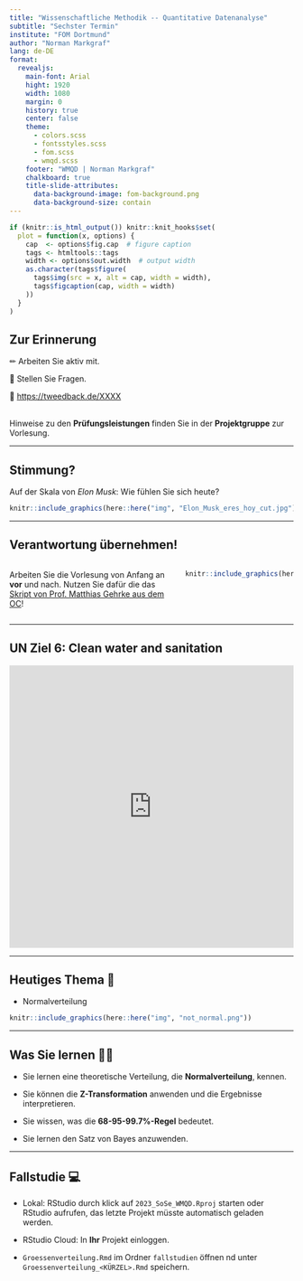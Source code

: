 ```yaml
---
title: "Wissenschaftliche Methodik -- Quantitative Datenanalyse"
subtitle: "Sechster Termin"
institute: "FOM Dortmund"
author: "Norman Markgraf"
lang: de-DE
format: 
  revealjs:
    main-font: Arial
    hight: 1920
    width: 1080
    margin: 0
    history: true
    center: false
    theme:
      - colors.scss
      - fontsstyles.scss 
      - fom.scss
      - wmqd.scss
    footer: "WMQD | Norman Markgraf"
    chalkboard: true
    title-slide-attributes:
      data-background-image: fom-background.png
      data-background-size: contain
---
```

```r
if (knitr::is_html_output()) knitr::knit_hooks$set(
  plot = function(x, options) {
    cap  <- options$fig.cap  # figure caption
    tags <- htmltools::tags
    width <- options$out.width  # output width
    as.character(tags$figure(
      tags$img(src = x, alt = cap, width = width),
      tags$figcaption(cap, width = width)
    ))
  }
)
```
## Zur Erinnerung

&#x270F; Arbeiten Sie aktiv mit.

&#x1F937; Stellen Sie Fragen.

&#x1F4AA; [https://tweedback.de/XXXX](https://tweedback.de/XXXX)

<br> Hinweise zu den **Prüfungsleistungen** finden Sie in der **Projektgruppe** zur Vorlesung.

------------------------------------------------------------------------

## Stimmung?

Auf der Skala von *Elon Musk*: Wie fühlen Sie sich heute?

::: {.center}
```r
knitr::include_graphics(here::here("img", "Elon_Musk_eres_hoy_cut.jpg"))
```
:::

------------------------------------------------------------------------

## Verantwortung übernehmen!

::: {.columns}
::: {.column width="59%"}
Arbeiten Sie die Vorlesung von Anfang an **vor** und nach. Nutzen Sie dafür die das [Skript von Prof. Matthias Gehrke aus dem OC](https://campus.bildungscentrum.de/nfcampus/plpd/content/9168039)!
:::
::: {.column width="39%"}
```r
knitr::include_graphics(here::here("img", "sketchplanations-the-accountability-ladder.png"))
```
:::
:::

------------------------------------------------------------------------

## UN Ziel 6: Clean water and sanitation

::: center
<iframe src="https://upgrader.gapminder.org/q/6/embed?hasBorder=true&hasOpenSansFont=false" title="89% of people get this question wrong" width="100%" height="500" style="border:none;"></iframe>
:::

------------------------------------------------------------------------

## Heutiges Thema &#127979;

- Normalverteilung

::: {.center}
```r
knitr::include_graphics(here::here("img", "not_normal.png"))
```
:::


------------------------------------------------------------------------

## Was Sie lernen &#x1F469;&#x200D;&#x1F3EB; 

- Sie lernen eine theoretische Verteilung, die **[Normalverteilung]{.green}**, kennen.

- Sie können die **[Z-Transformation]{.green}** anwenden und die Ergebnisse interpretieren.

- Sie wissen, was die **[68-95-99.7%-Regel]{.green}** bedeutet.

- Sie lernen den Satz von Bayes anzuwenden.

------------------------------------------------------------------------

## Fallstudie &#x1F4BB;

- Lokal: RStudio durch klick auf `2023_SoSe_WMQD.Rproj` starten oder RStudio aufrufen, das letzte Projekt müsste automatisch geladen werden.

- RStudio Cloud: In **Ihr** Projekt einloggen.  

- `Groessenverteilung.Rmd` im Ordner `fallstudien` öffnen nd unter `Groessenverteilung_<KÜRZEL>.Rmd` speichern.

